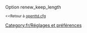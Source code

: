 {{fr/Amorce}}
Option renew_keep_length

<small><<Retour à [[fr/Archive/Manual/Settings/Openttd.cfg|openttd.cfg]]</small>
[[Category:fr/Réglages et préférences]]